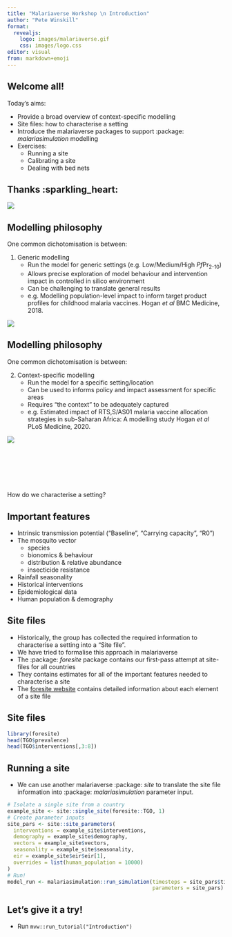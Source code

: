 ```yaml
---
title: "Malariaverse Workshop \n Introduction"
author: "Pete Winskill"
format:
  revealjs:
    logo: images/malariaverse.gif
    css: images/logo.css
editor: visual
from: markdown+emoji
---
```


## Welcome all!

Today's aims:

-   Provide a broad overview of context-specific modelling
-   Site files: how to characterise a setting
-   Introduce the malariaverse packages to support :package: *malariasimulation* modelling
-   Exercises:
    -   Running a site
    -   Calibrating a site
    -   Dealing with bed nets

## Thanks :sparkling_heart:

![](images/Guinea-Pig.jpg)

## Modelling philosophy {.smaller}

One common dichotomisation is between:

1.  Generic modelling
    -   Run the model for generic settings (e.g. Low/Medium/High *Pf*Pr~2-10~)
    -   Allows precise exploration of model behaviour and intervention impact in controlled in silico environment
    -   Can be challenging to translate general results
    -   e.g. Modelling population-level impact to inform target product profiles for childhood malaria vaccines. Hogan *et al* BMC Medicine, 2018.

![](images/Guinea-Pig-Generic.jpg){fig-align="center"}

## Modelling philosophy {.smaller}

One common dichotomisation is between:

2.  Context-specific modelling
    -   Run the model for a specific setting/location
    -   Can be used to informs policy and impact assessment for specific areas
    -   Requires "the context" to be adequately captured
    -   e.g. Estimated impact of RTS,S/AS01 malaria vaccine allocation strategies in sub-Saharan Africa: A modelling study Hogan *et al* PLoS Medicine, 2020.

![](images/Guinea-Pig-Specific.jpg){fig-align="center"}

## 

<br/><br/>
<br/><br/>

How do we characterise a setting?

## Important features {.smaller}

-   Intrinsic transmission potential ("Baseline", "Carrying capacity", "R0")
-   The mosquito vector
    -   species
    -   bionomics & behaviour
    -   distribution & relative abundance
    -   insecticide resistance
-   Rainfall seasonality
-   Historical interventions
-   Epidemiological data
-   Human population & demography

## Site files {.smaller}

-   Historically, the group has collected the required information to characterise a setting into a "Site file".
-   We have tried to formalise this approach in malariaverse
-   The :package: *foresite* package contains our first-pass attempt at site-files for all countries
-   They contains estimates for all of the important features needed to characterise a site
-   The [foresite website](https://mrc-ide.github.io/foresite/%20contains) contains detailed information about each element of a site file

## Site files

```r
library(foresite)
head(TGO$prevalence)
head(TGO$interventions[,3:8])
```

## Running a site

-   We can use another malariaverse :package: *site* to translate the site file information into :package: *malariasimulation* parameter input.

```r
# Isolate a single site from a country
example_site <- site::single_site(foresite::TGO, 1)
# Create parameter inputs
site_pars <- site::site_parameters(
  interventions = example_site$interventions,
  demography = example_site$demography,
  vectors = example_site$vectors,
  seasonality = example_site$seasonality,
  eir = example_site$eir$eir[1],
  overrides = list(human_population = 10000)
)
# Run!
model_run <- malariasimulation::run_simulation(timesteps = site_pars$timesteps,
                                               parameters = site_pars)
```

## Let's give it a try!

- Run `mvw::run_tutorial("Introduction")`

